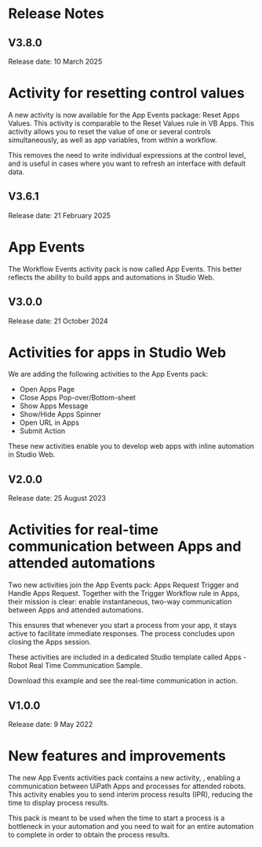 ﻿# Release Notes


## V3.8.0

Release date: 10 March 2025

# Activity for resetting control values

A new activity is now available for the App Events package: Reset Apps Values. This activity is comparable to the Reset Values rule in VB Apps. This activity allows you to reset the value of one or several controls simultaneously, as well as app variables, from within a workflow.

This removes the need to write individual expressions at the control level, and is useful in cases where you want to refresh an interface with default data.


## V3.6.1

Release date: 21 February 2025

# App Events

The Workflow Events activity pack is now called App Events. This better reflects the ability to build apps and automations in Studio Web.


## V3.0.0

Release date: 21 October 2024

# Activities for apps in Studio Web

We are adding the following activities to the App Events pack:

* Open Apps Page
* Close Apps Pop-over/Bottom-sheet
* Show Apps Message
* Show/Hide Apps Spinner
* Open URL in Apps
* Submit Action

These new activities enable you to develop web apps with inline automation in Studio Web.


## V2.0.0

Release date: 25 August 2023

# Activities for real-time communication between Apps and attended automations

Two new activities join the App Events pack: Apps Request Trigger and Handle Apps Request. Together with the Trigger Workflow rule in Apps, their mission is clear: enable instantaneous, two-way communication between Apps and attended automations.

This ensures that whenever you start a process from your app, it stays active to facilitate immediate responses. The process concludes upon closing the Apps session.

These activities are included in a dedicated Studio template called Apps - Robot Real Time Communication Sample.

Download this example and see the real-time communication in action.


## V1.0.0

Release date: 9 May 2022

# New features and improvements

The new App Events activities pack contains a new activity, , enabling a communication between UiPath Apps and processes for attended robots. This activity enables you to send interim process results (IPR), reducing the time to display process results.

This pack is meant to be used when the time to start a process is a bottleneck in your automation and you need to wait for an entire automation to complete in order to obtain the process results.

